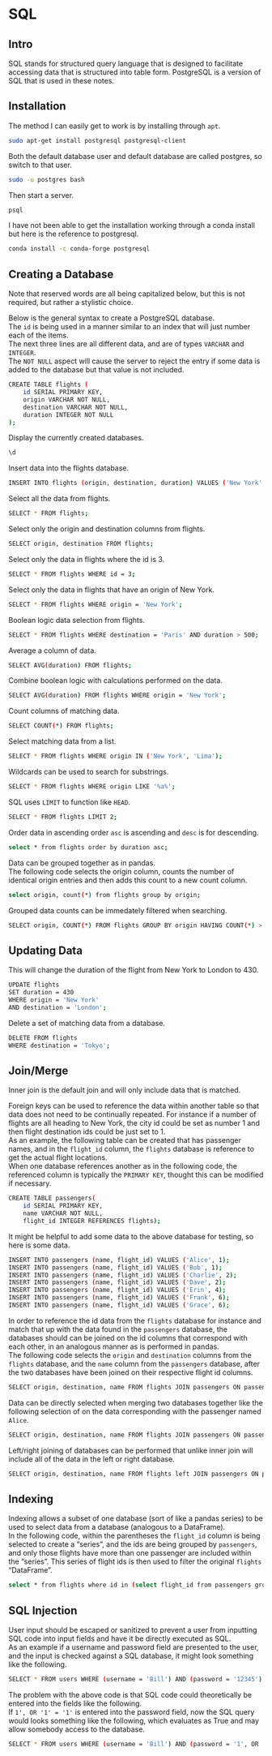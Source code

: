 # SQL {#sql}

## Intro
SQL stands for structured query language that is designed to facilitate accessing data that is structured into table form. PostgreSQL is a version of SQL that is used in these notes.

## Installation
The method I can easily get to work is by installing through `apt`.
```bash
sudo apt-get install postgresql postgresql-client
```
Both the default database user and default database are called postgres, so switch to that user.
```bash
sudo -u postgres bash
```
Then start a server.
```bash
psql
```

I have not been able to get the installation working through a conda install but here is the reference to postgresql.
```bash
conda install -c conda-forge postgresql
```

## Creating a Database
Note that reserved words are all being capitalized below, but this is not required, but rather a stylistic choice.

Below is the general syntax to create a PostgreSQL database.  
The `id` is being used in a manner similar to an index that will just number each of the items.  
The next three lines are all different data, and are of types `VARCHAR` and `INTEGER`.  
The `NOT NULL` aspect will cause the server to reject the entry if some data is added to the database but that value is not included.
```bash
CREATE TABLE flights (           
    id SERIAL PRIMARY KEY,       
    origin VARCHAR NOT NULL,     
    destination VARCHAR NOT NULL,
    duration INTEGER NOT NULL    
);                               
```

Display the currently created databases.
```bash
\d
```

Insert data into the flights database.
```bash
INSERT INTO flights (origin, destination, duration) VALUES ('New York', 'London', 415);
```

Select all the data from flights.
```bash
SELECT * FROM flights;
```

Select only the origin and destination columns from flights.
```bash
SELECT origin, destination FROM flights;
```

Select only the data in flights where the id is 3.
```bash
SELECT * FROM flights WHERE id = 3;
```

Select only the data in flights that have an origin of New York.
```bash
SELECT * FROM flights WHERE origin = 'New York';
```

Boolean logic data selection from flights.
```bash
SELECT * FROM flights WHERE destination = 'Paris' AND duration > 500;
```

Average a column of data.
```bash
SELECT AVG(duration) FROM flights;
```

Combine boolean logic with calculations performed on the data.
```bash
SELECT AVG(duration) FROM flights WHERE origin = 'New York';
```

Count columns of matching data.
```bash
SELECT COUNT(*) FROM flights;
```

Select matching data from a list.
```bash
SELECT * FROM flights WHERE origin IN ('New York', 'Lima');
```

Wildcards can be used to search for substrings.
```bash
SELECT * FROM flights WHERE origin LIKE '%a%';
```

SQL uses `LIMIT` to function like `HEAD`.
```bash
SELECT * FROM flights LIMIT 2;
```

Order data in ascending order `asc` is ascending and `desc` is for descending.
```bash
select * from flights order by duration asc;
```

Data can be grouped together as in pandas.  
The following code selects the origin column, counts the number of identical origin entries and then adds this count to a new count column.
```bash
select origin, count(*) from flights group by origin;
```

Grouped data counts can be immedately filtered when searching.
```bash
SELECT origin, COUNT(*) FROM flights GROUP BY origin HAVING COUNT(*) > 1;
```

## Updating Data

This will change the duration of the flight from New York to London to 430.
```bash
UPDATE flights
SET duration = 430
WHERE origin = 'New York'
AND destination = 'London';
```

Delete a set of matching data from a database.
```bash
DELETE FROM flights
WHERE destination = 'Tokyo';
```

## Join/Merge
Inner join is the default join and will only include data that is matched.

Foreign keys can be used to reference the data within another table so that data does not need to be continually repeated. For instance if a number of flights are all heading to New York, the city id could be set as number 1 and then flight destination ids could be just set to 1.  
As an example, the following table can be created that has passenger names, and in the `flight_id` column, the `flights` database is reference to get the actual flight locations.  
When one database references another as in the following code, the referenced column is typically the `PRIMARY KEY`, thought this can be modified if necessary.
```bash
CREATE TABLE passengers(
    id SERIAL PRIMARY KEY,
    name VARCHAR NOT NULL,
    flight_id INTEGER REFERENCES flights);
```

It might be helpful to add some data to the above database for testing, so here is some data.
```bash
INSERT INTO passengers (name, flight_id) VALUES ('Alice', 1);  
INSERT INTO passengers (name, flight_id) VALUES ('Bob', 1);    
INSERT INTO passengers (name, flight_id) VALUES ('Charlie', 2);
INSERT INTO passengers (name, flight_id) VALUES ('Dave', 2);   
INSERT INTO passengers (name, flight_id) VALUES ('Erin', 4);   
INSERT INTO passengers (name, flight_id) VALUES ('Frank', 6);  
INSERT INTO passengers (name, flight_id) VALUES ('Grace', 6);  
```

In order to reference the id data from the `flights` database for instance and match that up with the data found in the `passengers` database, the databases should can be joined on the id columns that correspond with each other, in an analogous manner as is performed in pandas.  
The following code selects the `origin` and `destination` columns from the `flights` database, and the `name` column from the `passengers` database, after the two databases have been joined on their respective flight id columns.
```bash
SELECT origin, destination, name FROM flights JOIN passengers ON passengers.flight_id = flights.id;
```

Data can be directly selected when merging two databases together like the following selection of on the data corresponding with the passenger named `Alice`.
```bash
SELECT origin, destination, name FROM flights JOIN passengers ON passengers.flight_id = flights.id WHERE name = 'Alice';
```

Left/right joining of databases can be performed that unlike inner join will include all of the data in the left or right database.
```bash
SELECT origin, destination, name FROM flights left JOIN passengers ON passengers.flight_id = flights.id WHERE name = 'Alice';
```

## Indexing
Indexing allows a subset of one database (sort of like a pandas series) to be used to select data from a database (analogous to a DataFrame).  
In the following code, within the parentheses the `flight_id` column is being selected to create a "series", and the ids are being grouped by `passengers`, and only those flights have more than one passenger are included within the "series". This series of flight ids is then used to filter the original `flights` "DataFrame".
```bash
select * from flights where id in (select flight_id from passengers group by flight_id having count(*) > 1);
```

## SQL Injection
User input should be escaped or sanitized to prevent a user from inputting SQL code into input fields and have it be directly executed as SQL.  
As an example if a username and password field are presented to the user, and the input is checked against a SQL database, it might look something like the following.
```bash
SELECT * FROM users WHERE (username = 'Bill') AND (password = '12345')
```

The problem with the above code is that SQL code could theoretically be entered into the fields like the following.  
If `1', OR '1' = '1'` is entered into the password field, now the SQL query would looks something like the following, which evaluates as True and may allow somebody access to the database.
```bash
SELECT * FROM users WHERE (username = 'Bill') AND (password = '1', OR '1' = '1')
```


